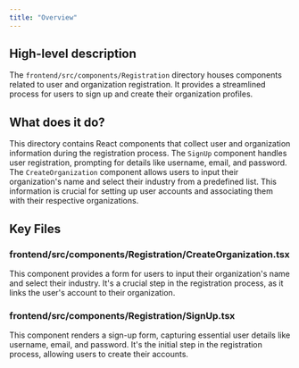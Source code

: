 ```yaml
---
title: "Overview"
---
```


## High-level description
The `frontend/src/components/Registration` directory houses components related to user and organization registration. It provides a streamlined process for users to sign up and create their organization profiles.

## What does it do?
This directory contains React components that collect user and organization information during the registration process. The `SignUp` component handles user registration, prompting for details like username, email, and password. The `CreateOrganization` component allows users to input their organization's name and select their industry from a predefined list. This information is crucial for setting up user accounts and associating them with their respective organizations.

## Key Files

### frontend/src/components/Registration/CreateOrganization.tsx
This component provides a form for users to input their organization's name and select their industry. It's a crucial step in the registration process, as it links the user's account to their organization.

### frontend/src/components/Registration/SignUp.tsx
This component renders a sign-up form, capturing essential user details like username, email, and password. It's the initial step in the registration process, allowing users to create their accounts. 

